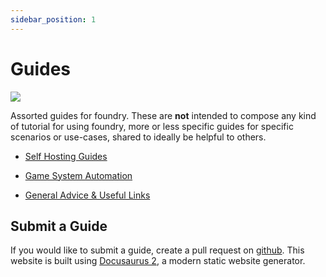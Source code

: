 ```yaml
---
sidebar_position: 1
---
```

# Guides


<img src="/img/guides-img/the-wiz.webp" className="guide-img-600" />


Assorted guides for foundry.  These are **not** intended to compose any kind of tutorial for using foundry, more or less specific guides for specific scenarios or use-cases, shared to ideally be helpful to others.


- [Self Hosting Guides](/docs/category/self-hosting-guides/)

- [Game System Automation](/docs/category/game-system-automation)

- [General Advice & Useful Links](/docs/category/general-advice--useful-links)


## Submit a Guide

If you would like to submit a guide, create a pull request on [github](https://github.com/adventurermonthly/adventurermonthly.com).  This website is built using [Docusaurus 2](https://docusaurus.io/), a modern static website generator.

